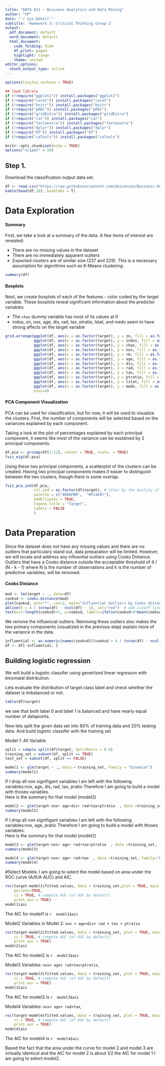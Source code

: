 ---
title: "DATA 621 – Business Analytics and Data Mining"
author: "VP"
date: "`r Sys.Date()`"
subtitle: 'Homework 3: Critical Thinking Group 2'
output:
  pdf_document: default
  word_document: default
  html_document:
    code_folding: hide
    df_print: paged
    highlight: tango
    theme: united
editor_options:
  chunk_output_type: inline
---

```{r, include=FALSE}
options(tinytex.verbose = TRUE)
```

```{r echo=FALSE, message=FALSE, warning=FALSE}
## load library
if (!require("ggplot2")) install.packages("ggplot2")
if (!require("caret")) install.packages("caret") 
if (!require("knitr")) install.packages("knitr")
if (!require("pROC")) install.packages("pROC")
if (!require("gridExtra")) install.packages("gridExtra")
if (!require("car")) install.packages("car") 
if (!require("factoextra")) install.packages("factoextra")
if (!require("dplyr")) install.packages("dplyr")
if (!require("DT")) install.packages("DT") 
if (!require("caTools")) install.packages("caTools")

knitr::opts_chunk$set(echo = TRUE)
options("scipen" = 10)


```

## Step 1. 

Download the classification output data set.

```{r}
df <- read.csv("https://raw.githubusercontent.com/mkivenson/Business-Analytics-Data-Mining/master/Classification%20Project/crime-training-data_modified.csv")
kable(head(df,10), booktabs = T)
```

# Data Exploration


#### Summary

First, we take a look at a summary of the data. A few items of interest are revealed:

* There are no missing values in the dataset
* There are no immediately apparent outliers
* Expected clusters are of similar size (237 and 229). This is a necessary assumption for algorithms such as K-Means clustering.

```{r}
summary(df)
```



#### Boxplots

Next, we create boxplots of each of the features - color coded by the target variable. These boxplots reveal significant information about the predictor variables

* The `chas` dummy variable has most of its values at 0
* indus, zn, nox, age, dis, rad, tax, ptratio, lstat, and medv seem to have strong affects on the target variable  

```{r fig1, fig.height = 6, fig.width = 8, fig.align= 'center'}
grid.arrange(ggplot(df, aes(x = as.factor(target), y = zn, fill = as.factor(target))) + geom_boxplot() + theme(legend.position = "none") ,
             ggplot(df, aes(x = as.factor(target), y = indus, fill = as.factor(target))) + geom_boxplot() + theme(legend.position = "none") ,
             ggplot(df, aes(x = as.factor(target), y = chas, fill = as.factor(target))) + geom_boxplot() + theme(legend.position = "none") ,
             ggplot(df, aes(x = as.factor(target), y = nox, fill = as.factor(target))) + geom_boxplot() + theme(legend.position = "none") ,
             ggplot(df, aes(x = as.factor(target), y = rm, fill = as.factor(target))) + geom_boxplot() + theme(legend.position = "none") ,
             ggplot(df, aes(x = as.factor(target), y = age, fill = as.factor(target))) + geom_boxplot() + theme(legend.position = "none") ,
             ggplot(df, aes(x = as.factor(target), y = dis, fill = as.factor(target))) + geom_boxplot() + theme(legend.position = "none") ,
             ggplot(df, aes(x = as.factor(target), y = rad, fill = as.factor(target))) + geom_boxplot() + theme(legend.position = "none") ,
             ggplot(df, aes(x = as.factor(target), y = tax, fill = as.factor(target))) + geom_boxplot() + theme(legend.position = "none") ,
             ggplot(df, aes(x = as.factor(target), y = ptratio, fill = as.factor(target))) + geom_boxplot() + theme(legend.position = "none") ,
             ggplot(df, aes(x = as.factor(target), y = lstat, fill = as.factor(target))) + geom_boxplot() + theme(legend.position = "none") ,
             ggplot(df, aes(x = as.factor(target), y = medv, fill = as.factor(target))) + geom_boxplot() + theme(legend.position = "none") ,
             ncol=4)
```



#### PCA Component Visualization

PCA can be used for classification, but for now, it will be used to visualize the clusters. First, the number of components will be selected based on the variances explained by each component.

Taking a look at the plot of percentages explained by each principal component, it seems like most of the variance can be explained by 2 principal components. 


```{r fig2, fig.height = 4, fig.width = 6, fig.align= 'center'}
df.pca <- prcomp(df[1:12], center = TRUE, scale. = TRUE)
fviz_eig(df.pca)
```


Using these two principal components, a scatterplot of the clusters can be created. Having two principal components makes it easier to distinguish between the two clusters, though there is some overlap.

```{r fig3, fig.height = 4, fig.width = 6, fig.align= 'center'}
fviz_pca_ind(df.pca,
             col.ind = as.factor(df$target), # Color by the quality of representation
             palette = c("#00AFBB",  "#FC4E07"),
             addEllipses = TRUE, 
             legend.title = "Target",
             labels = FALSE
             )
```





# Data Preparation

Since the dataset does not have any missing values and there are no outliers that particulary stand out, data preparation will be limited. However, we will locate and address any influential outliers using Cooks Distance. Outliers that have a Cooks distance outside the acceptable threshold of 4 / (N - k - 1) where N is the number of observations and k is the number of predictive variables, will be removed. 

#### Cooks Distance

```{r fig4, fig.height = 5, fig.width = 6, fig.align= 'center'}
mod <- lm(target ~ ., data=df)
cooksd <- cooks.distance(mod)
plot(cooksd, pch="*", cex=2, main="Influential Outliers by Cooks distance")
abline(h = 4 / (nrow(df) - ncol(df) - 1), col="red")  # add cutoff line
text(x=1:length(cooksd)+1, y=cooksd, labels=ifelse(cooksd>4*mean(cooksd, na.rm=T),names(cooksd),""), col="red")  # add labels
```


We remove the influencial outliers. Removing these outliers also makes the two primary components (visualized in the previous step) explain more of the variance in the data.

```{r}
influential <- as.numeric(names(cooksd)[(cooksd > 4 / (nrow(df) - ncol(df) - 1))])
df <- df[-influential, ]
```

## Building logistic regression

We will build a logistic classifer using generlized linear regresson with binomaial distribution. 

Lets evaluate the distribution of target class label and check whether the dataset is imbalanced or not. 

```{r}
table(df$target)
```

we see that both label 0 and label 1 is balanced and have nearly equal number of datapoints. 

Now lets split the given data set into 80% of training data and 20% testing data.
And build logistic classifer with the training set 


Model 1: All Variable

```{r}
split = sample.split(df$target, SplitRatio = 0.8)
training_set = subset(df, split == TRUE)
test_set = subset(df, split == FALSE)

model1 <- glm(target ~ ., data = training_set, family = "binomial")
summary(model1)

```


If I drop all non signifigant variables I am left with the following variables:nox, age, dis, rad, tax, pratio
Therefore I am going to build a model with thoses variables.  
Here is the summary for that model (model2)

```{r message=FALSE, warning=FALSE}
model2 <- glm(target~nox+ age+dis+ rad+tax+ptratio  , data =training_set, family="binomial" )
summary(model2)

```
If I drop all non signifigant variables I am left with the following variables:nox, age, pratio
Therefore I am going to build a model with thoses variables.  
Here is the summary for that model (model2)

```{r message=FALSE, warning=FALSE}
model3 <- glm(target~nox+ age+ rad+tax+ptratio  , data =training_set, family="binomial" )
summary(model3)

```

```{r message=FALSE, warning=FALSE}
model4 <- glm(target~nox+ age+ rad+tax  , data =training_set, family="binomial" )
summary(model4)

```

#Select Models:
I am going to select the model based on area under the ROC curve (A/K/A AUC) and AIC.  

```{r fig5, fig.height = 4, fig.width = 6, fig.align= 'center'}
roc(target~model1$fitted.values, data = training_set,plot = TRUE, main = "ROC CURVE", col= "blue",
    percent=TRUE,
    ci = TRUE, # compute AUC (of AUC by default)
    print.auc = TRUE)
model1$aic
```

The AIC for model1 is `r  model1$aic`

Model2 Variables in Model 2:  `nox + age+dis+ rad + tax + ptratio`
```{r fig6, fig.height = 4, fig.width = 6, fig.align= 'center' }
roc(target~model2$fitted.values, data = training_set, plot = TRUE, main = "ROC CURVE", col= "blue",percent=TRUE,
    ci = TRUE, # compute AUC (of AUC by default)
    print.auc = TRUE)
model2$aic
```

The AIC for model2 is `r  model2$aic`



Model3 Variables: `nox+ age+ rad+tax+ptratio`, 
```{r fig7, fig.height = 4, fig.width = 6, fig.align= 'center' } 
roc(target~model3$fitted.values, data = training_set, plot = TRUE, main = "ROC CURVE", col= "blue",percent=TRUE,
    ci = TRUE, # compute AUC (of AUC by default)
    print.auc = TRUE)
model3$aic
```

The AIC for model3 is `r  model3$aic`

Model4 Variables: `nox+ age+ rad+tax`, 
```{r fig8, fig.height = 4, fig.width = 6, fig.align= 'center' } 
roc(target~model4$fitted.values, data = training_set, plot = TRUE, main = "ROC CURVE", col= "blue",percent=TRUE,
    ci = TRUE, # compute AUC (of AUC by default)
    print.auc = TRUE)
model4$aic
```

The AIC for model4 is `r  model4$aic`


Based the fact that the area under the curve for model 2 and model 3 are virtually identical and the AIC for model 2 is about 1/2 the AIC for model 1 I am going to select model2.

